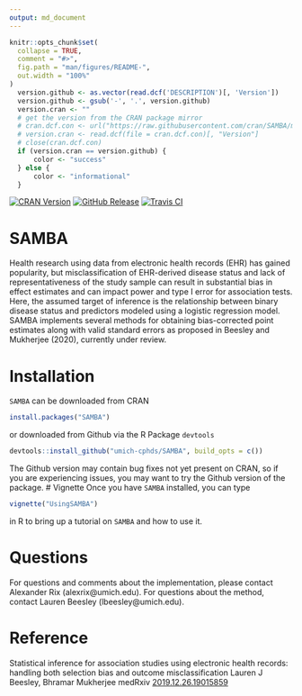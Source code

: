 ```yaml
---
output: md_document
---
```

```r
knitr::opts_chunk$set(
  collapse = TRUE,
  comment = "#>",
  fig.path = "man/figures/README-",
  out.width = "100%"
)
  version.github <- as.vector(read.dcf('DESCRIPTION')[, 'Version'])
  version.github <- gsub('-', '.', version.github)
  version.cran <- ""
  # get the version from the CRAN package mirror
  # cran.dcf.con <- url("https://raw.githubusercontent.com/cran/SAMBA/master/DESCRIPTION")
  # version.cran <- read.dcf(file = cran.dcf.con)[, "Version"]
  # close(cran.dcf.con)
  if (version.cran == version.github) {
      color <- "success"
  } else {
      color <- "informational"
  }


```
<!-- Badges -->
[![CRAN Version](https://img.shields.io/cran/v/mianet?style=flat-square&color=blue&label=CRAN)](https://cran.r-project.org/package=SAMBA)
[![GitHub Release](https://img.shields.io/github/v/release/umich-cphds/SAMBA?include_prereleases&label=Github&style=flat-square&color=blue)](https://github.com/umich-cphds/SAMBA)
[![Travis CI](https://img.shields.io/travis/umich-cphds/SAMBA?style=flat-square)](https://travis-ci.org/umich-cphds/SAMBA)

# SAMBA
Health research using data from electronic health records (EHR) has gained
popularity, but misclassification of EHR-derived disease status and lack of
representativeness of the study sample can result in substantial bias in
effect estimates and can impact power and type I error for association
tests. Here, the assumed target of inference is the relationship between
binary disease status and predictors modeled using a logistic regression
model. SAMBA implements several methods for obtaining bias-corrected
point estimates along with valid standard errors as proposed in Beesley and
Mukherjee (2020), currently under review.

# Installation

`SAMBA` can be downloaded from CRAN
```r
install.packages("SAMBA")
```
or downloaded from Github via the R Package `devtools`
```r
devtools::install_github("umich-cphds/SAMBA", build_opts = c())
```

The Github version may contain bug fixes not yet present on CRAN,
so if you are experiencing issues, you may want to try the Github
version of the package.
# Vignette
Once you have `SAMBA` installed, you can type
```r
vignette("UsingSAMBA")
```
in R to bring up a tutorial on `SAMBA` and how to use it.

# Questions
For questions and comments about the implementation, please contact Alexander
Rix (alexrix@umich.edu). For questions about the method, contact Lauren Beesley
(lbeesley@umich.edu).

# Reference
Statistical inference for association studies using electronic health records:
handling both selection bias and outcome misclassification
Lauren J Beesley, Bhramar Mukherjee
medRxiv [2019.12.26.19015859](https://doi.org/10.1101/2019.12.26.19015859)
